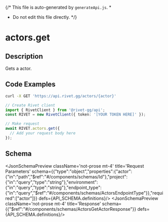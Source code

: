 {/* This file is auto-generated by `generateApi.js`.
  *
  * Do not edit this file directly.
  */}


# actors.get

## Description
Gets a actor.

## Code Examples

<CodeGroup title='Request' tag='GET' label='https://api.rivet.gg/actors/{actor}'>

```bash {{ "title": "cURL" }}
curl -X GET 'https://api.rivet.gg/actors/{actor}'
```

```ts
// Create Rivet client
import { RivetClient } from '@rivet-gg/api';
const RIVET = new RivetClient({ token: '[YOUR TOKEN HERE]' });

// Make request
await RIVET.actors.get({
  // Add your request body here
});
```

</CodeGroup>

## Schema
<JsonSchemaPreview className='not-prose mt-4' title='Request Parameters' schema={{"type":"object","properties":{"actor":{"in":"path","$ref":"#/components/schemas/Id"},"project":{"in":"query","type":"string"},"environment":{"in":"query","type":"string"},"endpoint_type":{"in":"query","$ref":"#/components/schemas/ActorsEndpointType"}},"required":["actor"]}} defs={API_SCHEMA.definitions}/>
<JsonSchemaPreview className='not-prose mt-4' title='Response' schema={{"$ref":"#/components/schemas/ActorsGetActorResponse"}} defs={API_SCHEMA.definitions}/>
